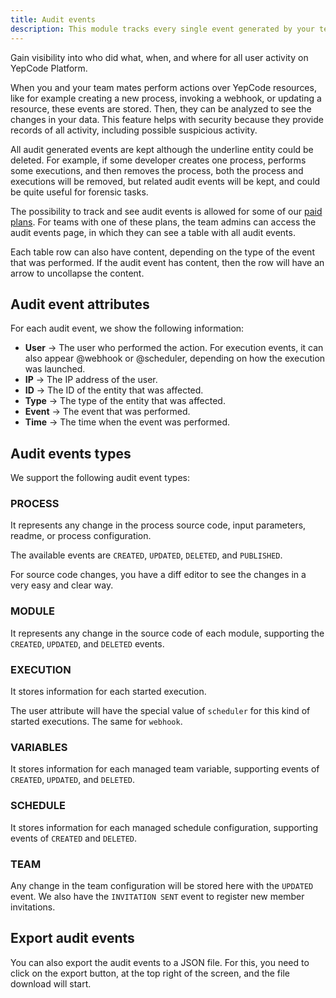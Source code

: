 ```yaml
---
title: Audit events
description: This module tracks every single event generated by your team using the platform.
---
```



Gain visibility into who did what, when, and where for all user activity on YepCode Platform.

When you and your team mates perform actions over YepCode resources, like for example creating a new process, invoking a webhook, or updating a resource, these events are stored. Then, they can be analyzed to see the changes in your data. This feature helps with security because they provide records of all activity, including possible suspicious activity.

All audit generated events are kept although the underline entity could be deleted. For example, if some developer creates one process, performs some executions, and then removes the process, both the process and executions will be removed, but related audit events will be kept, and could be quite useful for forensic tasks.

The possibility to track and see audit events is allowed for some of our [paid plans](/docs/plans-and-limits#audit-events-history). For teams with one of these plans, the team admins can access the audit events page, in which they can see a table with all audit events.

Each table row can also have content, depending on the type of the event that was performed. If the audit event has content, then the row will have an arrow to uncollapse the content.

<Screenshot src="audit-events.png" />

## Audit event attributes

For each audit event, we show the following information:

- **User** &rarr; The user who performed the action. For execution events, it can also appear @webhook or @scheduler, depending on how the execution was launched.
- **IP** &rarr; The IP address of the user.
- **ID** &rarr; The ID of the entity that was affected.
- **Type** &rarr; The type of the entity that was affected.
- **Event** &rarr; The event that was performed.
- **Time** &rarr; The time when the event was performed.

## Audit events types

We support the following audit event types:

### PROCESS

It represents any change in the process source code, input parameters, readme, or process configuration.

The available events are `CREATED`, `UPDATED`, `DELETED`, and `PUBLISHED`.

For source code changes, you have a diff editor to see the changes in a very easy and clear way.

<Screenshot src="audit-event-source-code.png" />

### MODULE

It represents any change in the source code of each module, supporting the `CREATED`, `UPDATED`, and `DELETED` events.

### EXECUTION

It stores information for each started execution.

The user attribute will have the special value of `scheduler` for this kind of started executions. The same for `webhook`.

### VARIABLES

It stores information for each managed team variable, supporting events of `CREATED`, `UPDATED`, and `DELETED`.

### SCHEDULE

It stores information for each managed schedule configuration, supporting events of `CREATED` and `DELETED`.

### TEAM

Any change in the team configuration will be stored here with the `UPDATED` event. We also have the `INVITATION SENT` event to register new member invitations.

## Export audit events

You can also export the audit events to a JSON file. For this, you need to click on the export button, at the top right of the screen, and the file download will start.
